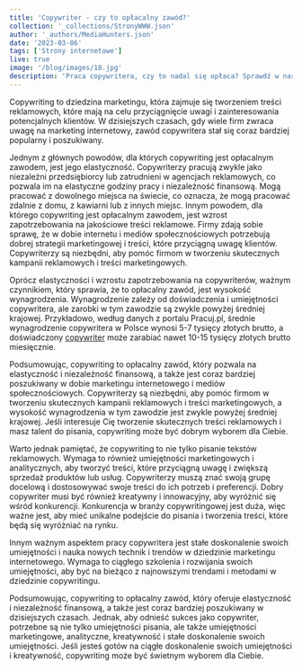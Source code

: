 ```yaml
---
title: 'Copywriter - czy to opłacalny zawód?'
collection: '_collections/StronyWWW.json'
author: '_authors/MediaHunters.json'
date: '2023-03-06'
tags: ['Strony internetowe']
live: true
image: '/blog/images/18.jpg'
description: 'Praca copywritera, czy to nadal się opłaca? Sprawdź w naszym artykule.'
---
```


Copywriting to dziedzina marketingu, która zajmuje się tworzeniem treści
reklamowych, które mają na celu przyciągnięcie uwagi i zainteresowania
potencjalnych klientów. W dzisiejszych czasach, gdy wiele firm zwraca uwagę na
marketing internetowy, zawód copywritera stał się coraz bardziej popularny i
poszukiwany.

Jednym z głównych powodów, dla których copywriting jest opłacalnym zawodem, jest
jego elastyczność. Copywriterzy pracują zwykle jako niezależni przedsiębiorcy lub
zatrudnieni w agencjach reklamowych, co pozwala im na elastyczne godziny pracy i
niezależność finansową. Mogą pracować z dowolnego miejsca na świecie, co
oznacza, że ​​mogą pracować zdalnie z domu, z kawiarni lub z innych miejsc.
Innym powodem, dla którego copywriting jest opłacalnym zawodem, jest wzrost
zapotrzebowania na jakościowe treści reklamowe. Firmy zdają sobie sprawę, że w
dobie internetu i mediów społecznościowych potrzebują dobrej strategii
marketingowej i treści, które przyciągną uwagę klientów. Copywriterzy są niezbędni,
aby pomóc firmom w tworzeniu skutecznych kampanii reklamowych i treści
marketingowych.

Oprócz elastyczności i wzrostu zapotrzebowania na copywriterów, ważnym
czynnikiem, który sprawia, że ​​to opłacalny zawód, jest wysokość wynagrodzenia.
Wynagrodzenie zależy od doświadczenia i umiejętności copywritera, ale zarobki w
tym zawodzie są zwykle powyżej średniej krajowej. Przykładowo, według danych z
portalu Pracuj.pl, średnie wynagrodzenie copywritera w Polsce wynosi 5-7 tysięcy
złotych brutto, a doświadczony [copywriter]( https://contentovo.com/) może zarabiać
nawet 10-15 tysięcy złotych brutto miesięcznie.

Podsumowując, copywriting to opłacalny zawód, który pozwala na elastyczność i
niezależność finansową, a także jest coraz bardziej poszukiwany w dobie marketingu
internetowego i mediów społecznościowych. Copywriterzy są niezbędni, aby pomóc
firmom w tworzeniu skutecznych kampanii reklamowych i treści marketingowych, a
wysokość wynagrodzenia w tym zawodzie jest zwykle powyżej średniej krajowej.
Jeśli interesuje Cię tworzenie skutecznych treści reklamowych i masz talent do
pisania, copywriting może być dobrym wyborem dla Ciebie.

Warto jednak pamiętać, że copywriting to nie tylko pisanie tekstów reklamowych.
Wymaga to również umiejętności marketingowych i analitycznych, aby tworzyć treści,
które przyciągną uwagę i zwiększą sprzedaż produktów lub usług. Copywriterzy
muszą znać swoją grupę docelową i dostosowywać swoje treści do ich potrzeb i
preferencji.
Dobry copywriter musi być również kreatywny i innowacyjny, aby wyróżnić się wśród
konkurencji. Konkurencja w branży copywritingowej jest duża, więc ważne jest, aby
mieć unikalne podejście do pisania i tworzenia treści, które będą się wyróżniać na
rynku.

Innym ważnym aspektem pracy copywritera jest stałe doskonalenie swoich
umiejętności i nauka nowych technik i trendów w dziedzinie marketingu
internetowego. Wymaga to ciągłego szkolenia i rozwijania swoich umiejętności, aby
być na bieżąco z najnowszymi trendami i metodami w dziedzinie copywritingu.

Podsumowując, copywriting to opłacalny zawód, który oferuje elastyczność i
niezależność finansową, a także jest coraz bardziej poszukiwany w dzisiejszych
czasach. Jednak, aby odnieść sukces jako copywriter, potrzebne są nie tylko
umiejętności pisania, ale także umiejętności marketingowe, analityczne, kreatywność
i stałe doskonalenie swoich umiejętności. Jeśli jesteś gotów na ciągłe doskonalenie
swoich umiejętności i kreatywność, copywriting może być świetnym wyborem dla
Ciebie.